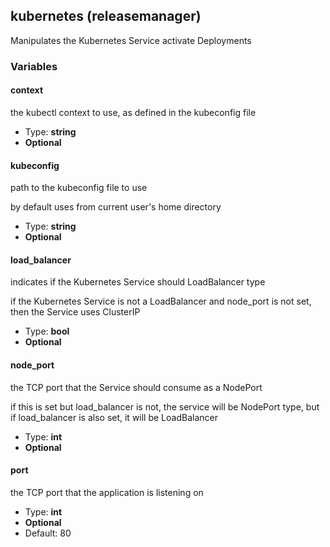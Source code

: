 ## kubernetes (releasemanager)

Manipulates the Kubernetes Service activate Deployments

### Variables

#### context

the kubectl context to use, as defined in the kubeconfig file

- Type: **string**
- **Optional**

#### kubeconfig

path to the kubeconfig file to use

by default uses from current user's home directory

- Type: **string**
- **Optional**

#### load_balancer

indicates if the Kubernetes Service should LoadBalancer type

if the Kubernetes Service is not a LoadBalancer and node_port is not set, then the Service uses ClusterIP

- Type: **bool**
- **Optional**

#### node_port

the TCP port that the Service should consume as a NodePort

if this is set but load_balancer is not, the service will be NodePort type, but if load_balancer is also set, it will be LoadBalancer

- Type: **int**
- **Optional**

#### port

the TCP port that the application is listening on

- Type: **int**
- **Optional**
- Default: 80
